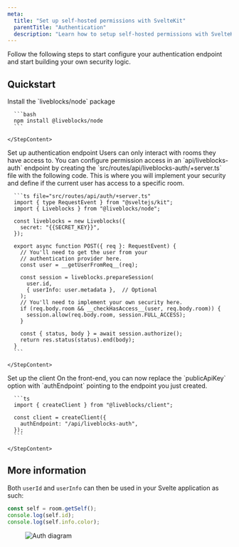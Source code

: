 ```yaml
---
meta:
  title: "Set up self-hosted permissions with SvelteKit"
  parentTitle: "Authentication"
  description: "Learn how to setup self-hosted permissions with SvelteKit."
---
```


Follow the following steps to start configure your authentication endpoint and
start building your own security logic.

## Quickstart

<Steps>
  <Step>
    <StepTitle>Install the `liveblocks/node` package</StepTitle>
    <StepContent>

      ```bash
      npm install @liveblocks/node
      ```

    </StepContent>

  </Step>
  <Step>
    <StepTitle>Set up authentication endpoint</StepTitle>
    <StepContent>
      Users can only interact with rooms they have access to. You can
      configure permission access in an `api/liveblocks-auth` endpoint by
      creating the `src/routes/api/liveblocks-auth/+server.ts` file with the
      following code. This is where you will implement your security and
      define if the current user has access to a specific room.

      ```ts file="src/routes/api/auth/+server.ts"
      import { type RequestEvent } from "@sveltejs/kit";
      import { Liveblocks } from "@liveblocks/node";

      const liveblocks = new Liveblocks({
        secret: "{{SECRET_KEY}}",
      });

      export async function POST({ req }: RequestEvent) {
        // You'll need to get the user from your
        // authentication provider here.
        const user = __getUserFromReq__(req);

        const session = liveblocks.prepareSession(
          user.id,
          { userInfo: user.metadata },  // Optional
        );
        // You'll need to implement your own security here.
        if (req.body.room && __checkHasAccess__(user, req.body.room)) {
          session.allow(req.body.room, session.FULL_ACCESS);
        }

        const { status, body } = await session.authorize();
        return res.status(status).end(body);
      }
      ```

    </StepContent>

  </Step>
  <Step lastStep>
    <StepTitle>Set up the client</StepTitle>
    <StepContent>
      On the front-end, you can now replace the `publicApiKey`
      option with `authEndpoint` pointing to the endpoint you
      just created.

      ```ts
      import { createClient } from "@liveblocks/client";

      const client = createClient({
        authEndpoint: "/api/liveblocks-auth",
      });
      ```

    </StepContent>

  </Step>
</Steps>

## More information

Both `userId` and `userInfo` can then be used in your Svelte application as
such:

```ts
const self = room.getSelf();
console.log(self.id);
console.log(self.info.color);
```

<Figure>
  <Image
    src="/assets/access-token-auth-diagram.png"
    alt="Auth diagram"
    width={768}
    height={576}
  />
</Figure>
